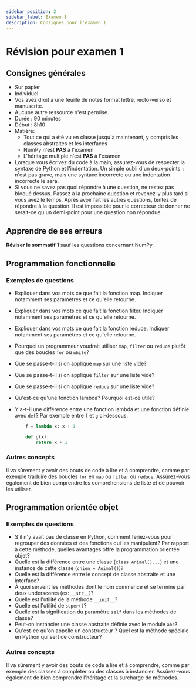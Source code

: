 ```yaml
---
sidebar_position: 2
sidebar_label: Examen 1
description: Consignes pour l'examen 1
---
```


# Révision pour examen 1

## Consignes générales

- Sur papier
- Individuel
- Vos avez droit à une feuille de notes format lettre, recto-verso et manuscrite.
- Aucune autre ressource n'est permise.
- Durée : 90 minutes
- Début : 8h10
- Matière:
    - Tout ce qui a été vu en classe jusqu'à maintenant, y compris les classes
      abstraites et les interfaces
    - NumPy n'est **PAS** à l'examen
    - L'héritage multiple n'est **PAS** à l'examen
- Lorsque vous écrivez du code à la main, assurez-vous de respecter la syntaxe
  de Python et l'indentation. Un simple oubli d'un deux-points `:` n'est pas
  grave, mais une syntaxe incorrecte ou une indentation incorrecte le sera.
- Si vous ne savez pas quoi répondre à une question, ne restez pas bloqué
  dessus. Passez à la prochaine question et revenez-y plus tard si vous avez le
  temps. Après avoir fait les autres questions, tentez de répondre à la
  question. Il est impossible pour le correcteur de donner ne serait-ce qu'un
  demi-point pour une question non répondue.

## Apprendre de ses erreurs

**Réviser le sommatif 1** sauf les questions concernant NumPy.

## Programmation fonctionnelle

### Exemples de questions

- Expliquer dans vos mots ce que fait la fonction map. Indiquer notamment ses
  paramètres et ce qu'elle retourne.
- Expliquer dans vos mots ce que fait la fonction filter. Indiquer notamment ses
  paramètres et ce qu'elle retourne.
- Expliquer dans vos mots ce que fait la fonction reduce. Indiquer notamment ses
  paramètres et ce qu'elle retourne.
- Pourquoi un programmeur voudrait utiliser `map`, `filter` ou `reduce` plutôt
  que des boucles `for` ou `while`?
- Que se passe-t-il si on applique `map` sur une liste vide?
- Que se passe-t-il si on applique `filter` sur une liste vide?
- Que se passe-t-il si on applique `reduce` sur une liste vide?
- Qu'est-ce qu'une fonction lambda? Pourquoi est-ce utile?
- Y a-t-il une différence entre une fonction lambda et une fonction définie
  avec `def`? Par exemple entre `f` et `g` ci-dessous:

    ```python
        f = lambda x: x + 1

        def g(x):
            return x + 1
    ```

### Autres concepts

Il va sûrement y avoir des bouts de code à lire et à comprendre, comme par
exemple traduire des boucles `for` en `map` ou `filter` ou `reduce`.
Assûrez-vous également de bien comprendre les compréhensions de liste et de
pouvoir les utiliser.

## Programmation orientée objet

### Exemples de questions

- S'il n'y avait pas de classe en Python, comment feriez-vous pour regrouper
  des données et des fonctions qui les manipulent? Par rapport à cette méthode,
  quelles avantages offre la programmation orientée objet?
- Quelle est la différence entre une classe (`class Animal()...`) et une
  instance de cette classe (`chien = Animal()`)?
- Quelle est la différence entre le concept de classe abstraite et une interface?
- À quoi servent les méthodes dont le nom commence et se termine par deux
  underscores (ex: `__str__`)?
- Quelle est l'utilité de la méthode `__init__`?
- Quelle est l'utilité de `super()`?
- Quelle est la signification du paramètre `self` dans les méthodes de classe?
- Peut-on instancier une classe abstraite définie avec le module `abc`?
- Qu'est-ce qu'on appelle un constructeur ? Quel est la méthode spéciale en
  Python qui sert de constructeur?

### Autres concepts

Il va sûrement y avoir des bouts de code à lire et à comprendre, comme par
exemple des classes à compléter ou des classes à instancier. Assûrez-vous
également de bien comprendre l'héritage et la surcharge de méthodes.
